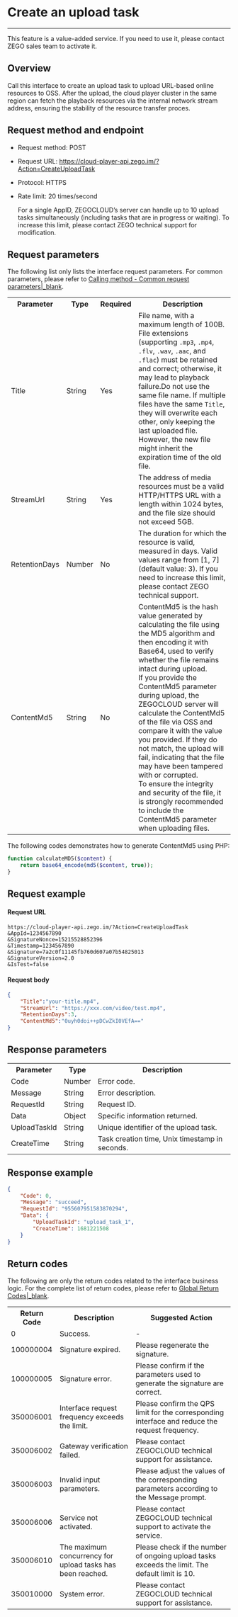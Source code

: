 # Create an upload task

- - -

<Note title="Note">

This feature is a value-added service. If you need to use it, please contact ZEGO sales team to activate it.
</Note>

## Overview

Call this interface to create an upload task to upload URL-based online resources to OSS. After the upload, the cloud player cluster in the same region can fetch the playback resources via the internal network stream address, ensuring the stability of the resource transfer proces.

## Request method and endpoint

- Request method: POST
- Request URL: https://cloud-player-api.zego.im/?Action=CreateUploadTask
- Protocol: HTTPS
- Rate limit: 20 times/second

    <Note title="Note">

    For a single AppID, ZEGOCLOUD’s server can handle up to 10 upload tasks simultaneously (including tasks that are in progress or waiting). To increase this limit, please contact ZEGO technical support for modification.

    </Note>

## Request parameters

The following list only lists the interface request parameters. For common parameters, please refer to [Calling method - Common request parameters\|_blank](17715#4_1).

<table>
  
<tbody><tr>
<th>Parameter</th>
<th>Type</th>
<th>Required</th>
<th>Description</th>
</tr>
<tr>
<td>Title</td>
<td>String</td>
<td>Yes</td>
<td>File name, with a maximum length of 100B. File extensions (supporting <code>.mp3</code>, <code>.mp4</code>, <code>.flv</code>, <code>.wav</code>, <code>.aac</code>, and <code>.flac</code>) must be retained and correct; otherwise, it may lead to playback failure.<Warning title="Warning">Do not use the same file name. If multiple files have the same <code>Title</code>, they will overwrite each other, only keeping the last uploaded file. However, the new file might inherit the expiration time of the old file.</Warning></td>
</tr>
<tr>
<td>StreamUrl</td>
<td>String</td>
<td>Yes</td>
<td>The address of media resources must be a valid HTTP/HTTPS URL with a length within 1024 bytes, and the file size should not exceed 5GB.</td>
</tr>
<tr>
<td>RetentionDays</td>
<td>Number</td>
<td>No</td>
<td>The duration for which the resource is valid, measured in days. Valid values range from [1, 7] (default value: 3). If you need to increase this limit, please contact ZEGO technical support.</td>
</tr>
<tr>
<td>ContentMd5</td>
<td>String</td>
<td>No</td>
<td>ContentMd5 is the hash value generated by calculating the file using the MD5 algorithm and then encoding it with Base64, used to verify whether the file remains intact during upload.<br />If you provide the ContentMd5 parameter during upload, the ZEGOCLOUD server will calculate the ContentMd5 of the file via OSS and compare it with the value you provided. If they do not match, the upload will fail, indicating that the file may have been tampered with or corrupted.<br />To ensure the integrity and security of the file, it is strongly recommended to include the ContentMd5 parameter when uploading files.</td>
</tr>
</tbody></table>

The following codes demonstrates how to generate ContentMd5 using PHP:
```PHP
function calculateMD5($content) {
    return base64_encode(md5($content, true));
}
```

## Request example

#### Request URL

```
https://cloud-player-api.zego.im/?Action=CreateUploadTask
&AppId=1234567890
&SignatureNonce=15215528852396
&Timestamp=1234567890
&Signature=7a2c0f11145fb760d607a07b54825013
&SignatureVersion=2.0
&IsTest=false
```
#### Request body

```json
{
    "Title":"your-title.mp4",
    "StreamUrl": "https://xxx.com/video/test.mp4",
    "RetentionDays":3,
    "ContentMd5":"0uyh0doi++pDCwZkI0VEfA=="
}
```

## Response parameters

<table class="collapsible-table" >
  
<tbody><tr data-row-level="1">
<th>Parameter</th>
<th>Type</th>
<th>Description</th>
</tr>
<tr data-row-level="2">
<td>Code</td>
<td>Number</td>
<td>Error code.</td>
</tr>
<tr data-row-level="3">
<td>Message</td>
<td>String</td>
<td>Error description.</td>
</tr>
<tr data-row-level="4">
<td>RequestId</td>
<td>String</td>
<td>Request ID.</td>
</tr>
<tr data-row-level="5" data-row-child="true">
<td>Data</td>
<td>Object</td>
<td>Specific information returned.</td>
</tr>
<tr data-row-level="5-1">
<td>UploadTaskId</td>
<td>String</td>
<td>Unique identifier of the upload task.</td>
</tr>
<tr data-row-level="5-2">
<td>CreateTime</td>
<td>String</td>
<td>Task creation time, Unix timestamp in seconds.</td>
</tr>
</tbody></table>

## Response example

```json
{
    "Code": 0,
    "Message": "succeed",
    "RequestId": "955607951583870294",
    "Data": {
        "UploadTaskId": "upload_task_1",
        "CreateTime": 1681221508
    }
}
```

## Return codes

The following are only the return codes related to the interface business logic. For the complete list of return codes, please refer to [Global Return Codes\|_blank](#17713).

<table>
  
<tbody><tr>
<th>Return Code</th>
<th>Description</th>
<th>Suggested Action</th>
</tr>
<tr>
<td>0</td>
<td>Success.</td>
<td>-</td>
</tr>
<tr>
<td>100000004</td>
<td>Signature expired.</td>
<td>Please regenerate the signature.</td>
</tr>
<tr>
<td>100000005</td>
<td>Signature error.</td>
<td>Please confirm if the parameters used to generate the signature are correct.</td>
</tr>
<tr>
<td>350006001</td>
<td>Interface request frequency exceeds the limit.</td>
<td>Please confirm the QPS limit for the corresponding interface and reduce the request frequency.</td>
</tr>
<tr>
<td>350006002</td>
<td>Gateway verification failed.</td>
<td>Please contact ZEGOCLOUD technical support for assistance.</td>
</tr>
<tr>
<td>350006003</td>
<td>Invalid input parameters.</td>
<td>Please adjust the values of the corresponding parameters according to the Message prompt.</td>
</tr>
<tr>
<td>350006006</td>
<td>Service not activated.</td>
<td>Please contact ZEGOCLOUD technical support to activate the service.</td>
</tr>
<tr>
<td>350006010</td>
<td>The maximum concurrency for upload tasks has been reached.</td>
<td>Please check if the number of ongoing upload tasks exceeds the limit. The default limit is 10.</td>
</tr>
<tr>
<td>350010000</td>
<td>System error.</td>
<td>Please contact ZEGOCLOUD technical support for assistance.</td>
</tr>
</tbody></table>
